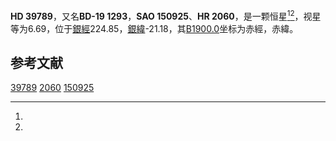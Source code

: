 {{Starbox begin
| name = HD 39789
}}
{{Starbox observe
| epoch = [[J2000.0|J2000.0]]
| constell = {{星座名待查}}<ref name=SIMBAD>{{cite web
 | url=http://simbad.u-strasbg.fr/simbad/sim-id?Ident=HR+2060
 | title =Pulsating variable Star
 | publisher=Centre de Données astronomiques de Strasbourg
 | work=SIMBAD
 | accessdate=2012-07-13}}</ref><ref name=DATA>{{cite web
 | url=http://vizier.u-strasbg.fr/viz-bin/VizieR-5?-out.add=.&-source=5050&-corr=PK=HR&-out.max=9999&HR=2060
 | title=VizieR Detailed Page
 | accessdate=2012-07-13
 | archive-date=2019-02-16
 | archive-url=https://web.archive.org/web/20190216111229/http://vizier.u-strasbg.fr/viz-bin/VizieR-5?-out.add=.&-source=5050&-corr=PK=HR&-out.max=9999&HR=2060
 | dead-url=no
 }}</ref>
| 星官 = 
| ra = {{RA|5|53|57.4}}<ref name=SIMBAD /><ref name=DATA />
| dec = {{DEC|-19|38|18}}<ref name=SIMBAD /><ref name=DATA />
| appmag_v = 6.69<ref name=SIMBAD /><ref name=DATA />
}}
{{Starbox character
| class = A4V<ref name=SIMBAD /><ref name=DATA />
| b-v = 0.1<ref name=SIMBAD /><ref name=DATA />
| u-b = <ref name=SIMBAD /><ref name=DATA />
| r-i = <ref name=SIMBAD /><ref name=DATA />
| variable = 
}}
{{Starbox astrometry
| radial_v = 
| prop_mo_ra = 2
| parallax = 
| p_error = 
}}
{{Starbox catalog
| names =BD-19 1293，[[SAO星表|SAO]] 150925，[[HD星表|HD]] 39789，[[HR星表|HR]] 2060}}
{{Starbox reference |Simbad=HR+2060}}
{{Starbox end}}

'''HD 39789'''，又名'''BD-19 1293'''，'''SAO 150925'''、'''HR 2060'''，是一颗恒星<ref name=SIMBAD /><ref name=DATA />，视星等为6.69，位于[[銀道座標系|銀經]]224.85，[[銀道座標系|銀緯]]-21.18，其[[B1900.0|B1900.0]]坐标为赤經{{RA|5|49|37.9}}，赤緯{{DEC|-19|-21.18|30}}。

== 参考文献 ==
{{reflist}}

{{star-stub}}

[[Category:HD和HDE天體|39789]]
[[Category:HR天體|2060]]
[[Category:SAO天體|150925]]
